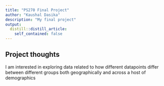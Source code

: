 ```yaml
---
title: "PS270 Final Project"
author: "Kaushal Dasika"
description: "My final project"
output:
  distill::distill_article:
    self_contained: false
---
```




## Project thoughts

I am interested in exploring data related to how different datapoints differ between different groups both geographically and across a host of demographics
